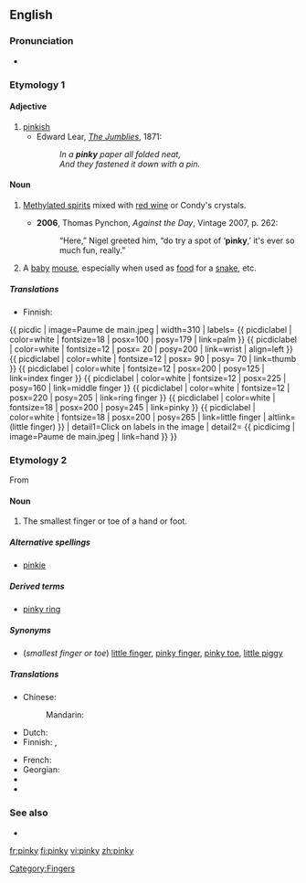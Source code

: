 ==English==

===Pronunciation===
* {{IPA|/ˈpɪŋki/}}
===Etymology 1===
{{suffix|pink|y}}

====Adjective====
{{en-adj|pinki|er}}

# [[pinkish]]
#* Edward Lear, ''[[s:The Jumblies|The Jumblies]]'', 1871:
#*: ''In a '''pinky''' paper all folded neat,<br />And they fastened it down with a pin.''

====Noun====
{{en-noun|pinkies}}

# {{uncountable|historical|slang|Australia}} [[methylated spirits|Methylated spirits]] mixed with [[red wine]] or Condy's crystals.
#* '''2006''', Thomas Pynchon, ''Against the Day'', Vintage 2007, p. 262:
#*: “Here,” Nigel greeted him, “do try a spot of ‘'''pinky''',’ it's ever so much fun, really.”
# A [[baby]] [[mouse]], especially when used as [[food]] for a [[snake]], etc.

=====Translations=====
{{trans-top|methylated spirits (slang)}}
{{trans-mid}}
{{trans-bottom}}

{{trans-top|baby mouse}}
* Finnish: {{t-|fi|pinkki}}
{{trans-mid}}
{{trans-bottom}}
{{ picdic
| image=Paume de main.jpeg
| width=310
| labels=
{{ picdiclabel | color=white | fontsize=18 | posx=100 | posy=179 | link=palm }}
{{ picdiclabel | color=white | fontsize=12 | posx= 20 | posy=200 | link=wrist | align=left }}
{{ picdiclabel | color=white | fontsize=12 | posx= 90 | posy= 70 | link=thumb }}
{{ picdiclabel | color=white | fontsize=12 | posx=200 | posy=125 | link=index finger }}
{{ picdiclabel | color=white | fontsize=12 | posx=225 | posy=160 | link=middle finger }}
{{ picdiclabel | color=white | fontsize=12 | posx=220 | posy=205 | link=ring finger }}
{{ picdiclabel | color=white | fontsize=18 | posx=200 | posy=245 | link=pinky }}
{{ picdiclabel | color=white | fontsize=18 | posx=200 | posy=265 | link=little finger | altlink=(little finger) }}
| detail1=Click on labels in the image
| detail2=
{{ picdicimg | image=Paume de main.jpeg | link=hand }}
}}

===Etymology 2===
From {{etyl|nl|en}} {{term|pinkje|lang=nl}}

====Noun====
{{en-noun|pinkies}}

# The smallest finger or toe of a hand or foot.

=====Alternative spellings=====
* [[pinkie]]

=====Derived terms=====
* [[pinky ring]]

=====Synonyms=====
* (''smallest finger or toe'') [[little finger]], [[pinky finger]], [[pinky toe]], [[little piggy]]

=====Translations=====
{{trans-top|smallest finger/toe}}
* Chinese:
*: Mandarin: {{t-|cmn|小指|tr=xiǎozhǐ|sc=Hani}}
* Dutch: {{t|nl|pink|m}}
* Finnish: {{t+|fi|pikkusormi}},  {{t+|fi|pikkuvarvas}}
{{trans-mid}}
* French: {{t+|fr|auriculaire|m}}
* Georgian: {{t|ka|ნეკი|tr=neki|sc=Geor|xs=Georgian}}
* {{trreq|Macedonian}}
* {{trreq|Tamil}}
{{trans-bottom}}

===See also===
*{{pedia}}
[[Category:Fingers]]

[[fr:pinky]]
[[fi:pinky]]
[[vi:pinky]]
[[zh:pinky]]